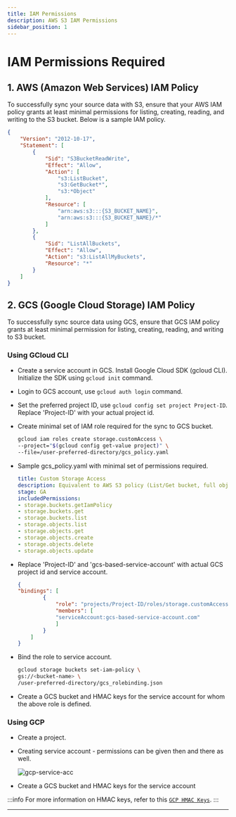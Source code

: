 ```yaml
---
title: IAM Permissions
description: AWS S3 IAM Permissions
sidebar_position: 1
---
```



# IAM Permissions Required

## 1. AWS (Amazon Web Services) IAM Policy 

To successfully sync your source data with S3, ensure that your AWS IAM policy grants at least minimal permissions for listing, creating, reading, and writing to the S3 bucket. Below is a sample IAM policy.

```json
{
    "Version": "2012-10-17",
    "Statement": [
        {
            "Sid": "S3BucketReadWrite",
            "Effect": "Allow",
            "Action": [
                "s3:ListBucket",
                "s3:GetBucket*",
                "s3:*Object"
            ],
            "Resource": [
                "arn:aws:s3:::{S3_BUCKET_NAME}",
                "arn:aws:s3:::{S3_BUCKET_NAME}/*"
            ]
        },
        {
            "Sid": "ListAllBuckets",
            "Effect": "Allow",
            "Action": "s3:ListAllMyBuckets",
            "Resource": "*"
        }
    ]
}
```

## 2. GCS (Google Cloud Storage) IAM Policy 

To successfully sync source data using GCS, ensure that GCS IAM policy grants at least minimal permission for listing, creating, reading, and writing to S3 bucket.

### Using GCloud CLI
- Create a service account in GCS. Install Google Cloud SDK (gcloud CLI). Initialize the SDK using `gcloud init` command.
- Login to GCS account, use `gcloud auth login` command.
- Set the preferred project ID, use `gcloud config set project Project-ID`. Replace 'Project-ID' with your actual project id.
- Create minimal set of IAM role required for the sync to GCS bucket. 
    ```bash
    gcloud iam roles create storage.customAccess \
    --project="$(gcloud config get-value project)" \
    --file=/user-preferred-directory/gcs_policy.yaml
    ```
- Sample gcs_policy.yaml with minimal set of permissions required.
    ```yaml title="gcs_policy.yaml"
    title: Custom Storage Access
    description: Equivalent to AWS S3 policy (List/Get bucket, full object access, list all buckets)
    stage: GA
    includedPermissions:
    - storage.buckets.getIamPolicy
    - storage.buckets.get
    - storage.buckets.list
    - storage.objects.list
    - storage.objects.get
    - storage.objects.create
    - storage.objects.delete
    - storage.objects.update
    ```

- Replace 'Project-ID' and 'gcs-based-service-account' with actual GCS project id and service account.
    ```json title="gcs_rolebinding.json"
    {
    "bindings": [
            {
                "role": "projects/Project-ID/roles/storage.customAccess",
                "members": [
                "serviceAccount:gcs-based-service-account.com"
                ]
            }
        ]
    }
    ```

- Bind the role to service account.
    ```bash
    gcloud storage buckets set-iam-policy \
    gs://<bucket-name> \
    /user-preferred-directory/gcs_rolebinding.json
    ```

- Create a GCS bucket and HMAC keys for the service account for whom the above role is defined. 
    
### Using GCP
- Create a project.
- Creating service account - permissions can be given then and there as well.

  ![gcp-service-acc](/img/docs/s3/GCS-service-acc.png)
- Create a GCS bucket and HMAC keys for the service account

:::info
For more information on HMAC keys, refer to this [`GCP HMAC Keys`](/docs/writers/parquet/config?olake-s3=OLake-UI#creation-of-hmac-keys).
:::

---
